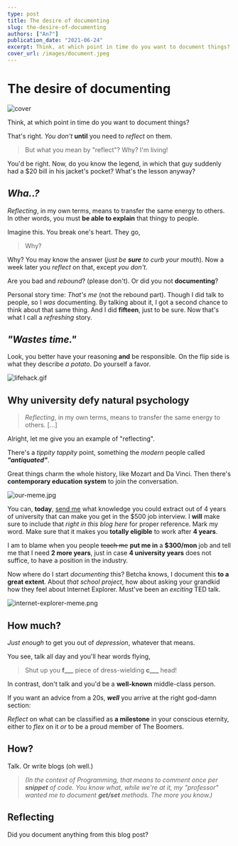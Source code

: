 ```yaml
---
type: post
title: The desire of documenting
slug: the-desire-of-documenting
authors: ["An7"]
publication_date: "2021-06-24"
excerpt: Think, at which point in time do you want to document things?
cover_url: /images/document.jpeg
---
```


# The desire of documenting

![cover](/images/document.jpeg)

Think, at which point in time do you want to document things?

That's right. _You don't_ **until** you need to _reflect_ on them.

> But what you mean by "reflect"? Why? I'm living!

You'd be right. Now, do you know the legend, in which that guy suddenly had a
$20 bill in his jacket's pocket? What's the lesson anyway?

## _Wha..?_

_Reflecting_, in my own terms, means to transfer the same energy to others. In
other words, you must **be able to explain** that thingy to people.

Imagine this. You break one's heart. They go,

> Why?

Why? You may know the answer (_just be **sure** to curb your mouth_). Now a week
later you _reflect_ on that, except _you don't_.

Are you bad and _rebound_? (please don't). Or did you not **documenting**?

Personal story time: _That's me_ (not the rebound part). Though I did talk to
people, so I _was_ documenting. By talking about it, I got a second chance to
think about that same thing. And I did **fifteen**, just to be sure. Now that's
what I call a _refreshing_ story.

## _"Wastes time."_

Look, you better have your reasoning **and** be responsible. On the flip side is
what they describe _a potato_. Do yourself a favor.

![lifehack.gif](/images/lifehack.gif)

## Why university defy natural psychology

> _Reflecting_, in my own terms, means to transfer the same energy to others.
> \[...\]

Alright, let me give you an example of "reflecting".

There's a _tippity tappity_ point, something the _modern_ people called
**_"antiquated"_**.

Great things charm the whole history, like Mozart and Da Vinci. Then there's
**contemporary education system** to join the conversation.

![our-meme.jpg](/images/our-meme.jpg)

You can, **today**, [send me](mailto:xuanan2001@gmail.com) what knowledge you
could extract out of 4 years of university that can make you get in the $500 job
interview. I **will** make sure to include that _right in this blog here_ for
proper reference. Mark my word. Make sure that it makes you **totally eligible**
to work after **4 years**.

I am to blame when you people ~~teach me~~ **put me in** a **$300/mon** job and
tell me that I need **2 more years**, just in case **4 university years** does
not suffice, to have a position in the industry.

Now where do I start _documenting_ this? Betcha knows, I document this **to a
great extent**. About _that school project_, how about asking your grandkid how
they feel about Internet Explorer. Must've been an _exciting_ TED talk.

![internet-explorer-meme.png](/images/internet-explorer-meme.png)

## How much?

_Just enough_ to get you out of _depression_, whatever that means.

You see, talk all day and you'll hear words flying,

> Shut up you **f\_\_\_** piece of dress-wielding **c\_\_\_** head!

In contrast, don't talk and you'd be a **well-known** middle-class person.

If you want an advice from a 20s, **_well_** you arrive at the right god-damn
section:

_Reflect_ on what can be classified as **a milestone** in your conscious
eternity, either to _flex_ on it _or_ to be a proud member of The Boomers.

## How?

Talk. Or write blogs (oh well.)

> _(In the context of Programming, that means to comment once per **snippet** of
> code. You know what, while we're at it, my "professor" wanted me to document
> **get/set** methods. The more you know.)_

## Reflecting

Did you document anything from this blog post?
